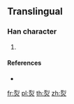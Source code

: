 ==Translingual==

===Han character===
{{Han char|rn=86|rad=火|as=06|sn=10|four=|canj=MNF,XMNF}}

# {{defn|Han|sort=火06}}

====References====
* {{Han ref|kx=0671.081|hdz=32201.121|uh=70EE|ud=28910}}

[[fr:烮]]
[[pl:烮]]
[[th:烮]]
[[zh:烮]]
